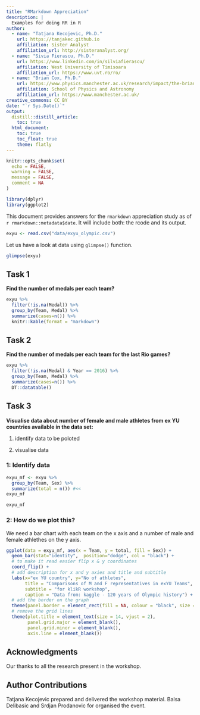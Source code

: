 ```yaml
---
title: "RMarkdown Appreciation"
description: |
  Examples for doing RR in R
author: 
  - name: "Tatjana Kecojevic, Ph.D."
    url: https://tanjakec.github.io
    affiliation: Sister Analyst
    affiliation_url: http://sisteranalyst.org/
  - name: "Sivia Fierascu, Ph.D."  
    url: https://www.linkedin.com/in/silviafierascu/
    affiliation: West University of Timisoara
    affiliation_url: https://www.uvt.ro/ro/
  - name: "Brian Cox, Ph.D."  
    url: https://www.physics.manchester.ac.uk/research/impact/the-brian-cox-effect/
    affiliation: School of Physics and Astronomy
    affiliation_url: https://www.manchester.ac.uk/
creative_commons: CC BY
date: "`r Sys.Date()`"
output:   
  distill::distill_article:
    toc: true
  html_document:
    toc: true
    toc_float: true
    theme: flatly
---
```




```r
knitr::opts_chunk$set(
  echo = FALSE,
  warning = FALSE,
  message = FALSE,
  comment = NA
)
```

```r
library(dplyr) 
library(ggplot2)
```

This document provides answers for the `rmarkdown` appreciation study as of `r rmarkdown::metadata$date`. It will include both: the rcode and its output.


```r
exyu <- read.csv("data/exyu_olympic.csv")
```

Let us have a look at data using `glimpse()` function.

```r
glimpse(exyu)
```

## Task 1

**Find the number of medals per each team?** 

```r
exyu %>% 
  filter(!is.na(Medal)) %>% 
  group_by(Team, Medal) %>% 
  summarize(cases=n()) %>% 
  knitr::kable(format = "markdown")
```

## Task 2

**Find the number of medals per each team for the last Rio games?**

```r
exyu %>% 
  filter(!is.na(Medal) & Year == 2016) %>% 
  group_by(Team, Medal) %>% 
  summarize(cases=n()) %>% 
  DT::datatable()
```

## Task 3

**Visualise data about number of female and male athletes from ex YU countries available in the data set:**

1) identify data to be poloted

2) visualise data

### 1: Identify data

```r
exyu_mf <- exyu %>% 
  group_by(Team, Sex) %>% 
  summarize(total = n()) #<< 
exyu_mf

exyu_mf
```

### 2: How do we plot this? 

We need a bar chart with each team on the x axis and a number of male and female athlethes on the y axis.

```r
ggplot(data = exyu_mf, aes(x = Team, y = total, fill = Sex)) +
  geom_bar(stat="identity",  position="dodge", col = "black") +
  # to make it read easier flip x & y coordinates
  coord_flip() +
  # add description for x and y axies and title and subtitle  
  labs(x="ex YU country", y="No of athletes", 
       title = "Comparisons of M and F representatives in exYU Teams",
       subtitle = "for klikR workshop",
       caption = "Data from: kaggle - 120 years of Olympic history") +
  # add the border on the graph  
  theme(panel.border = element_rect(fill = NA, colour = "black", size = 1)) +
  # remove the grid lines
  theme(plot.title = element_text(size = 14, vjust = 2),
        panel.grid.major = element_blank(),
        panel.grid.minor = element_blank(), 
        axis.line = element_blank())
```

## Acknowledgments {.appendix}

Our thanks to all the research present in the workshop.

## Author Contributions {.appendix}

Tatjana Kecojevic prepared and delivered the workshop material. Balsa Delibasic and Srdjan Prodanovic for organised the event.